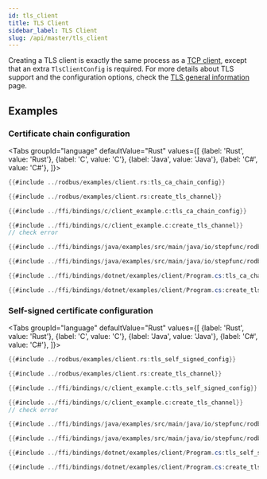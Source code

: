 ```yaml
---
id: tls_client
title: TLS Client
sidebar_label: TLS Client
slug: /api/master/tls_client
---
```



Creating a TLS client is exactly the same process as a [TCP client](./tcp_client.mdx),
except that an extra `TlsClientConfig` is required. For more details about TLS support and the configuration options,
check the [TLS general information](../tls.mdx) page.

## Examples

### Certificate chain configuration

<Tabs
groupId="language"
defaultValue="Rust"
values={[
{label: 'Rust', value: 'Rust'},
{label: 'C', value: 'C'},
{label: 'Java', value: 'Java'},
{label: 'C#', value: 'C#'},
]}>
<TabItem value="Rust">

```rust
{{#include ../rodbus/examples/client.rs:tls_ca_chain_config}}

{{#include ../rodbus/examples/client.rs:create_tls_channel}}
```

</TabItem>
<TabItem value="C">

```c
{{#include ../ffi/bindings/c/client_example.c:tls_ca_chain_config}}

{{#include ../ffi/bindings/c/client_example.c:create_tls_channel}}
// check error
```

</TabItem>
<TabItem value="Java">

```java
{{#include ../ffi/bindings/java/examples/src/main/java/io/stepfunc/rodbus/examples/ClientExample.java:tls_ca_chain_config}}

{{#include ../ffi/bindings/java/examples/src/main/java/io/stepfunc/rodbus/examples/ClientExample.java:create_tls_channel}}
```

</TabItem>
<TabItem value="C#">

```csharp
{{#include ../ffi/bindings/dotnet/examples/client/Program.cs:tls_ca_chain_config}}

{{#include ../ffi/bindings/dotnet/examples/client/Program.cs:create_tls_channel}}
```

</TabItem>
</Tabs>

### Self-signed certificate configuration

<Tabs
groupId="language"
defaultValue="Rust"
values={[
{label: 'Rust', value: 'Rust'},
{label: 'C', value: 'C'},
{label: 'Java', value: 'Java'},
{label: 'C#', value: 'C#'},
]}>
<TabItem value="Rust">

```rust
{{#include ../rodbus/examples/client.rs:tls_self_signed_config}}

{{#include ../rodbus/examples/client.rs:create_tls_channel}}
```

</TabItem>
<TabItem value="C">

```c
{{#include ../ffi/bindings/c/client_example.c:tls_self_signed_config}}

{{#include ../ffi/bindings/c/client_example.c:create_tls_channel}}
// check error
```

</TabItem>
<TabItem value="Java">

```java
{{#include ../ffi/bindings/java/examples/src/main/java/io/stepfunc/rodbus/examples/ClientExample.java:tls_self_signed_config}}

{{#include ../ffi/bindings/java/examples/src/main/java/io/stepfunc/rodbus/examples/ClientExample.java:create_tls_channel}}
```

</TabItem>
<TabItem value="C#">

```csharp
{{#include ../ffi/bindings/dotnet/examples/client/Program.cs:tls_self_signed_config}}

{{#include ../ffi/bindings/dotnet/examples/client/Program.cs:create_tls_channel}}
```

</TabItem>
</Tabs>
